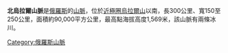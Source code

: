 '''北烏拉爾山脈'''是[[俄羅斯|俄羅斯]]的[[山脈|山脈]]，位於[[近極圈烏拉爾山|近極圈烏拉爾山]]以南，長300公里、寬150至250公里，面積約90,000平方公里，最高點海拔高度1,569米，該山脈有兩條冰川。

{{Russia-geo-stub}}
[[Category:俄羅斯山脈|Category:俄羅斯山脈]]
